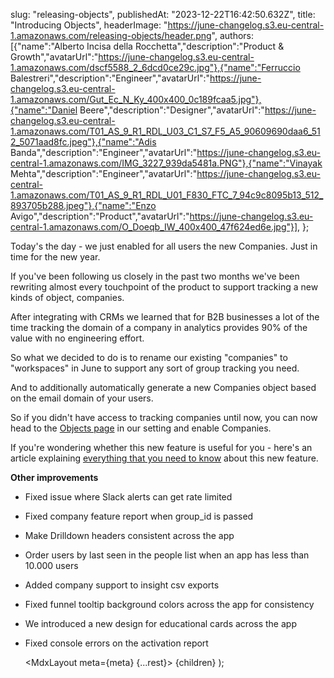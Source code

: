 

  slug: "releasing-objects",
  publishedAt: "2023-12-22T16:42:50.632Z",
  title: "Introducing Objects",
  headerImage: "https://june-changelog.s3.eu-central-1.amazonaws.com/releasing-objects/header.png",
  authors: [{"name":"Alberto Incisa della Rocchetta","description":"Product & Growth","avatarUrl":"https://june-changelog.s3.eu-central-1.amazonaws.com/dscf5588_2_6dcd0ce29c.jpg"},{"name":"Ferruccio Balestreri","description":"Engineer","avatarUrl":"https://june-changelog.s3.eu-central-1.amazonaws.com/Gut_Ec_N_Ky_400x400_0c189fcaa5.jpg"},{"name":"Daniel Beere","description":"Designer","avatarUrl":"https://june-changelog.s3.eu-central-1.amazonaws.com/T01_AS_9_R1_RDL_U03_C1_S7_F5_A5_90609690daa6_512_5071aad8fc.jpeg"},{"name":"Adis Banda","description":"Engineer","avatarUrl":"https://june-changelog.s3.eu-central-1.amazonaws.com/IMG_3227_939da5481a.PNG"},{"name":"Vinayak Mehta","description":"Engineer","avatarUrl":"https://june-changelog.s3.eu-central-1.amazonaws.com/T01_AS_9_R1_RDL_U01_F830_FTC_7_94c9c8095b13_512_893705b288.jpeg"},{"name":"Enzo Avigo","description":"Product","avatarUrl":"https://june-changelog.s3.eu-central-1.amazonaws.com/O_Doeqb_IW_400x400_47f624ed6e.jpg"}],
};

Today's the day - we just enabled for all users the new Companies. Just in time for the new year.


If you've been following us closely in the past two months we've been rewriting almost every touchpoint of the product to support tracking a new kinds of object, companies.

After integrating with CRMs we learned that for B2B businesses a lot of the time tracking the domain of a company in analytics provides 90% of the value with no engineering effort.

So what we decided to do is to rename our existing "companies" to "workspaces" in June to support any sort of group tracking you need.

And to additionally automatically generate a new Companies object based on the email domain of your users.

So if you didn't have access to tracking companies until now, you can now head to the [Objects page](https://analytics.june.so/redirect-to-my-workspace/settings/objects) in our setting and enable Companies.

If you're wondering whether this new feature is useful for you - here's an article explaining [everything that you need to know](https://help.june.so/en/articles/8731155-should-you-use-auto-generated-companies) about this new feature.


**Other improvements**

- Fixed issue where Slack alerts can get rate limited
- Fixed company feature report when group_id is passed
- Make Drilldown headers consistent across the app
- Order users by last seen in the people list when an app has less than 10.000 users
- Added company support to insight csv exports
- Fixed funnel tooltip background colors across the app for consistency
- We introduced a new design for educational cards across the app
- Fixed console errors on the activation report

  <MdxLayout meta={meta} {...rest}>
    {children}
  </MdxLayout>
);
